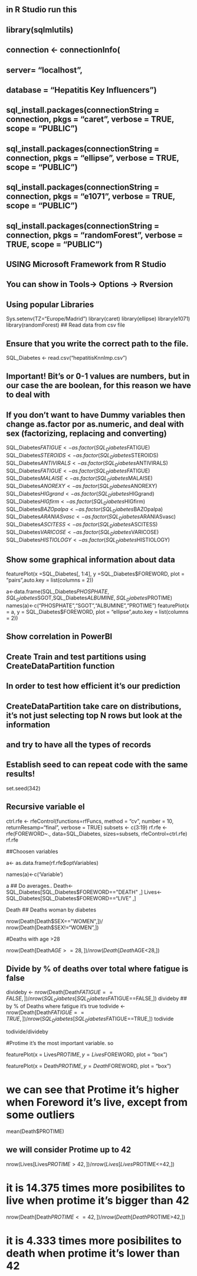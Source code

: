 ##  in R Studio  run this 

## library(sqlmlutils)
## connection <- connectionInfo(
##   server= "localhost",
##   database = "Hepatitis Key Influencers")

## sql_install.packages(connectionString = connection, pkgs = "caret", verbose = TRUE, scope = "PUBLIC")
## sql_install.packages(connectionString = connection, pkgs = "ellipse", verbose = TRUE, scope = "PUBLIC")
## sql_install.packages(connectionString = connection, pkgs = "e1071", verbose = TRUE, scope = "PUBLIC")
##  sql_install.packages(connectionString = connection, pkgs = "randomForest", verbose = TRUE, scope = "PUBLIC")

## USING Microsoft Framework from R Studio
## You can show in Tools-> Options -> Rversion


## Using popular Libraries

Sys.setenv(TZ="Europe/Madrid")
library(caret)
library(ellipse)
library(e1071)
library(randomForest)
## Read data from csv file

## Ensure that you write the correct path to the file.
SQL_Diabetes <- read.csv("hepatitisKnnImp.csv")


## Important! Bit's or 0-1 values are numbers, but in our case the are boolean, for this reason we have to deal with
## If you don't want to have Dummy variables then change as.factor por as.numeric, and deal with sex (factorizing, replacing and converting)

SQL_Diabetes$FATIGUE <- as.factor(SQL_Diabetes$FATIGUE)
SQL_Diabetes$STEROIDS <- as.factor(SQL_Diabetes$STEROIDS)
SQL_Diabetes$ANTIVIRALS <- as.factor(SQL_Diabetes$ANTIVIRALS)
SQL_Diabetes$FATIGUE <- as.factor(SQL_Diabetes$FATIGUE)
SQL_Diabetes$MALAISE <- as.factor(SQL_Diabetes$MALAISE)
SQL_Diabetes$ANOREXY <- as.factor(SQL_Diabetes$ANOREXY)
SQL_Diabetes$HIGgrand <- as.factor(SQL_Diabetes$HIGgrand)
SQL_Diabetes$HIGfirm <- as.factor(SQL_Diabetes$HIGfirm)
SQL_Diabetes$BAZOpalpa <- as.factor(SQL_Diabetes$BAZOpalpa)
SQL_Diabetes$ARANIASvasc <- as.factor(SQL_Diabetes$ARANIASvasc)
SQL_Diabetes$ASCITESS <- as.factor(SQL_Diabetes$ASCITESS)
SQL_Diabetes$VARICOSE <- as.factor(SQL_Diabetes$VARICOSE)
SQL_Diabetes$HISTIOLOGY <- as.factor(SQL_Diabetes$HISTIOLOGY)


## Show some graphical information about data

featurePlot(x =SQL_Diabetes[, 1:4], y =SQL_Diabetes$FOREWORD, plot = "pairs",auto.key = list(columns = 2))



a<-data.frame(SQL_Diabetes$PHOSPHATE,SQL_Diabetes$SGOT,SQL_Diabetes$ALBUMINE,SQL_Diabetes$PROTIME)
names(a)<-c("PHOSPHATE","SGOT","ALBUMINE","PROTIME")
featurePlot(x = a, y = SQL_Diabetes$FOREWORD, plot = "ellipse",auto.key = list(columns = 2))


## Show correlation in PowerBI

## Create Train and test partitions using CreateDataPartition function
## In order to test how efficient it's our prediction
##
##   CreateDataPartition take care on distributions, it's not just selecting top N rows but look at the information
##   and try to have all the types of records
##

## Establish seed to can repeat code with the same results!

set.seed(342)

## Recursive variable el 
ctrl.rfe <- rfeControl(functions=rfFuncs,
                       method = "cv",
                       number = 10,
                       returnResamp="final",
                       verbose = TRUE)
subsets <- c(3:19)
rf.rfe <- rfe(FOREWORD~., data=SQL_Diabetes,
              sizes=subsets,
              rfeControl=ctrl.rfe)
rf.rfe

##Choosen variables

a<- as.data.frame(rf.rfe$optVariables)

names(a)<-c('Variable')

a
## Do averages..
Death<-SQL_Diabetes[SQL_Diabetes$FOREWORD=="DEATH" ,]
Lives<-SQL_Diabetes[SQL_Diabetes$FOREWORD=="LIVE" ,]

Death
## Deaths woman by diabetes

nrow(Death[Death$SEX=="WOMEN",])/ nrow(Death[Death$SEX!="WOMEN",])

#Deaths with age >28 

nrow(Death[Death$AGE>=28,])/ nrow(Death[Death$AGE<28,])


## Divide by % of deaths over total where fatigue is false 
divideby <- nrow(Death[Death$FATIGUE==FALSE,]) / nrow(SQL_Diabetes[SQL_Diabetes$FATIGUE==FALSE,])
divideby
## by  % of Deaths where fatigue it's true
todivide <- nrow(Death[Death$FATIGUE==TRUE,]) / nrow(SQL_Diabetes[SQL_Diabetes$FATIGUE==TRUE,])
todivide

todivide/divideby


#Protime it's the most important variable. so 



featurePlot(x = Lives$PROTIME, y = Lives$FOREWORD, plot = "box")

featurePlot(x = Death$PROTIME, y = Death$FOREWORD, plot = "box")

# we can see that Protime it's higher when Foreword it's live, except from some outliers

mean(Death$PROTIME)

## we will consider Protime up to 42

nrow(Lives[Lives$PROTIME>42,])/ nrow(Lives[Lives$PROTIME<=42,])

# it is 14.375 times more posibilites to live when protime it's bigger than 42


nrow(Death[Death$PROTIME<=42,])/ nrow(Death[Death$PROTIME>42,])

# it is 4.333 times more posibilites to death when protime it's lower than 42
